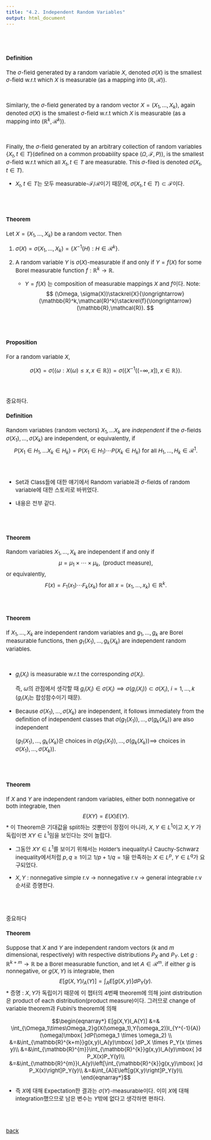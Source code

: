 ---
title: "4.2. Independent Random Variables"
output: html_document
---

<style type="text/css">
  body, td {
    font-size: 15px;
  }
pre {
  font-size: 15px
}
</style>

<br>
<br>

#### Definition
The $\sigma$-field generated by a random variable $X$, denoted $\sigma(X)$ is the smallest $\sigma$-field w.r.t which $X$ is measurable (as a mapping into ($\mathbb{R},\mathcal{R}$)).

<br>

Similarly, the $\sigma$-field generated by a random vector $X=(X_1,\ldots,X_k)$, again denoted $\sigma(X)$ is the smallest $\sigma$-field w.r.t which $X$ is measurable (as a mapping into ($\mathbb{R}^k,\mathcal{R}^k$)).

<br>

Finally, the $\sigma$-field generated by an arbitrary collection of random variables $\{X_t,t\in T\}$(defined on a common probability space $(\Omega, \mathcal{F},P)$), is the smallest $\sigma$-field w.r.t which all $X_t,t\in T$ are measurable. This $\sigma$-filed is denoted $\sigma(X_t,t\in T)$.

   * $X_t,t\in T$는 모두 measurable-$\mathcal{F}/\mathcal{R}$이기 때문에, $\sigma(X_t,t\in T)\subset \mathcal{F}$이다. 

<br>
<br>

#### Theorem
Let $X=(X_1,\ldots,X_k)$ be a random vector. Then

1. $\sigma(X)=\sigma(X_1,\ldots,X_k)=\{ X^{-1}(H):H\in \mathcal{R}^k\}$.

2. A random variable $Y$ is $\sigma(X)$-measurable if and only if $Y=f(X)$ for some Borel measurable function $f:\mathbb{R}^k\rightarrow \mathbb{R}$.

   * $Y=f(X)$ 는 composition of measurable mappings $X$ and $f$이다. Note:
   $$
   (\Omega, \sigma(X))\stackrel{X}{\longrightarrow}(\mathbb{R}^k,\mathcal{R}^k)\stackrel{f}{\longrightarrow}(\mathbb{R},\mathcal{R}).
   $$

<br>
<br>


#### Proposition 
For a random variable $X$,

$$
\sigma(X)=\sigma  \left(\left\{\omega:X(\omega)\le x, x\in \mathbb{R}  \right\} \right)=\sigma\left(\left\{X^{-1}((-\infty,x]), x\in \mathbb{R}  \right\} \right).
$$
<br>
<br>

중요하다.

#### Definition

Random variables (random vectors) $X_1,\ldots X_k$ are *independent* if the $\sigma$-fields $\sigma(X_1),\ldots,\sigma(X_k)$ are independent, or equivalently, if
$$
P(X_1\in H_1,\ldots X_k\in H_k)= P(X_1\in H_1)\cdots P(X_k\in H_k) \mbox{ }\mbox{ }\mbox{ for all }H_1,\ldots,H_k\in \mathcal{R}^1. 
$$
<br>
<br>

   * Set과 Class들에 대한 얘기에서 Random variable과 $\sigma$-fields of random variable에 대한 스토리로 바뀌었다. 
  
   * 내용은 전부 같다.
   
<br>
<br>
   
#### Theorem   
Random variables $X_1,\ldots,X_k$ are independent if and only if
$$
\mu=\mu_1\times\cdots\times\mu_k, \mbox{ }\mbox{ }\mbox{ (product measure)},
$$
or equivalently,
$$
F(x)=F_1(x_1)\cdots F_k(x_k)\mbox{ }\mbox{ }\mbox{ for all } x=(x_1,\ldots,x_k)\in \mathbb{R}^k.
$$
<br>
<br>

#### Theorem
If $X_1,\ldots,X_k$ are independent random variables and $g_1,\ldots,g_k$ are Borel measurable functions, then $g_1(X_1),\ldots,g_k(X_k)$ are independent random variables.

<br>

   * $g_i(X_i)$ is measurable w.r.t the corresponding $\sigma(X_i)$.
   
     즉, $\omega$의 관점에서 생각할 때 $g_i(X_i)\in \sigma(X_i)\implies\sigma(g_i(X_i))\subset \sigma(X_i)$, $i=1,\ldots,k$ ($g_i(X_i$는 합성함수이기 때문).
   
   * Because $\sigma(X_1),\ldots,\sigma(X_k)$ are independent, it follows immediately from the definition of independent classes that $\sigma(g_1(X_1)),\ldots,\sigma(g_k(X_k))$ are also independent
   
     $(g_1(X_1),\ldots,g_k(X_k)$은 choices in $\sigma(g_1(X_1)),\ldots,\sigma(g_k(X_k))\implies$ choices in $\sigma(X_1),\ldots,\sigma(X_k))$.

   
   
<br>
<br>

#### Theorem
If $X$ and $Y$ are independent random variables, either both nonnegative or both integrable, then
$$
E(XY)=E(X)E(Y).
$$
   * 이 Theorem은 기대값을 split하는 것뿐만이 장점이 아니라, $X,Y \in L^1$이고 $X,Y$ 가 독립이면 $XY\in L^1$임을 보인다는 것이  놀랍다.

   * 그동안 $XY\in L^1$를 보이기 위해서는 Holder's inequality나 Cauchy-Schwarz inequality에서처럼 $p,q\ge 1$이고 $1/p+1/q=1$을 만족하는 $X\in L^p$, $Y\in L^q$가 요구되었다. 


   * $X,Y$ : nonnegative simple r.v   $\rightarrow$ nonnegative r.v $\rightarrow$ general integrable r.v 순서로 증명한다.
   
<br>
<br>

중요하다 

#### Theorem
Suppose that $X$ and $Y$ are independent random vectors ($k$ and $m$ dimensional, respectively) with respective distributions $P_X$ and $P_Y$. Let $g:\mathbb{R}^{k+m}\rightarrow \mathbb{R}$ be a Borel measurable function, and let $A\in \mathcal{R}^m$. if either $g$ is nonnegative, or $g(X,Y)$ is integrable, then
$$
E[g(X,Y)I_A(Y)]=\int_A E[g(X,y)]dP_Y(y).
$$
  * 증명 : $X, Y$가 독립이기 때문에 이 챕터의 4번째 theorem에 의해 joint distribution은 product of each distribution(product measure)이다. 그러므로 change of variable theorem과 Fubini's theorem에 의해

$$\begin{eqnarray*}
  E[g(X,Y)I_A(Y)]  &=&  \int_{\Omega_1\times\Omega_2}g(X(\omega_1),Y(\omega_2))I_{Y^{-1}(A)}(\omega)\mbox{ }dP(\omega_1 \times \omega_2) \\
  &=&\int_{\mathbb{R}^{k+m}}g(x,y)I_A(y)\mbox{ }dP_X \times P_Y(x \times y)\\
    &=&\int_{\mathbb{R}^{m}}\int_{\mathbb{R}^{k}}g(x,y)I_A(y)\mbox{ }d P_X(x)P_Y(y)\\
    &=&\int_{\mathbb{R}^{m}}I_A(y)\left[\int_{\mathbb{R}^{k}}g(x,y)\mbox{ }d P_X(x)\right]P_Y(y)\\
    &=&\int_{A}E\left[g(X,y)\right]P_Y(y)\\
\end{eqnarray*}$$

   * 즉 $X$에 대해 Expectation한 결과는 $\sigma(Y)$-measurable이다. 이미 $X$에 대해 integration했으므로 남은 변수는 $Y$밖에 없다고 생각하면 편하다.   


<br>
<br>
   

[back](../probability1.html)